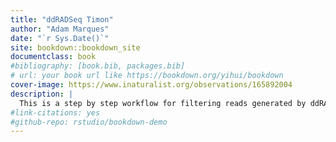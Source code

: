 ```yaml
--- 
title: "ddRADSeq Timon"
author: "Adam Marques"
date: "`r Sys.Date()`"
site: bookdown::bookdown_site
documentclass: book
#bibliography: [book.bib, packages.bib]
# url: your book url like https://bookdown.org/yihui/bookdown
cover-image: https://www.inaturalist.org/observations/165892004
description: |
  This is a step by step workflow for filtering reads generated by ddRADSeq with Stacks.
#link-citations: yes
#github-repo: rstudio/bookdown-demo
---
```


